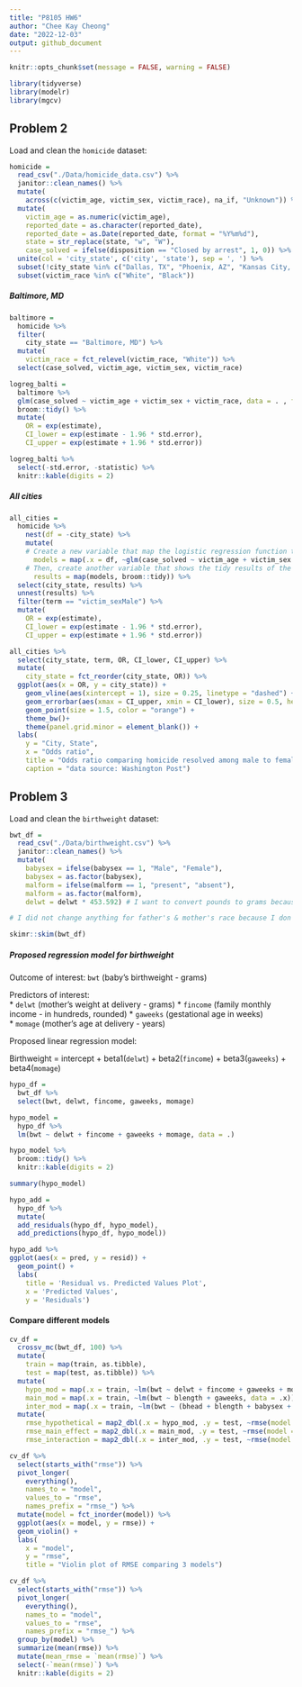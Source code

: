 ```yaml
---
title: "P8105 HW6"
author: "Chee Kay Cheong"
date: "2022-12-03"
output: github_document
---
```


```r
knitr::opts_chunk$set(message = FALSE, warning = FALSE)

library(tidyverse)
library(modelr)
library(mgcv)
```

## Problem 2

Load and clean the `homicide` dataset:
```r
homicide = 
  read_csv("./Data/homicide_data.csv") %>% 
  janitor::clean_names() %>% 
  mutate(
    across(c(victim_age, victim_sex, victim_race), na_if, "Unknown")) %>% 
  mutate(
    victim_age = as.numeric(victim_age),
    reported_date = as.character(reported_date),
    reported_date = as.Date(reported_date, format = "%Y%m%d"),
    state = str_replace(state, "w", "W"),
    case_solved = ifelse(disposition == "Closed by arrest", 1, 0)) %>%
  unite(col = 'city_state', c('city', 'state'), sep = ', ') %>% 
  subset(!city_state %in% c("Dallas, TX", "Phoenix, AZ", "Kansas City, MO", "Tulsa, AL")) %>% 
  subset(victim_race %in% c("White", "Black"))
```

##### Baltimore, MD

```r
baltimore = 
  homicide %>% 
  filter(
    city_state == "Baltimore, MD") %>%
  mutate(
    victim_race = fct_relevel(victim_race, "White")) %>% 
  select(case_solved, victim_age, victim_sex, victim_race)
```

```r
logreg_balti = 
  baltimore %>% 
  glm(case_solved ~ victim_age + victim_sex + victim_race, data = . , family = binomial()) %>% 
  broom::tidy() %>% 
  mutate(
    OR = exp(estimate),
    CI_lower = exp(estimate - 1.96 * std.error),
    CI_upper = exp(estimate + 1.96 * std.error))

logreg_balti %>% 
  select(-std.error, -statistic) %>% 
  knitr::kable(digits = 2)
```

##### All cities

```r
all_cities = 
  homicide %>% 
    nest(df = -city_state) %>% 
    mutate(
    # Create a new variable that map the logistic regression function to each of the cities.
      models = map(.x = df, ~glm(case_solved ~ victim_age + victim_sex + victim_race, data = . , family = binomial())),
    # Then, create another variable that shows the tidy results of the logistic regression.
      results = map(models, broom::tidy)) %>% 
  select(city_state, results) %>% 
  unnest(results) %>%
  filter(term == "victim_sexMale") %>% 
  mutate(
    OR = exp(estimate),
    CI_lower = exp(estimate - 1.96 * std.error),
    CI_upper = exp(estimate + 1.96 * std.error))
```

```r
all_cities %>% 
  select(city_state, term, OR, CI_lower, CI_upper) %>% 
  mutate(
    city_state = fct_reorder(city_state, OR)) %>% 
  ggplot(aes(x = OR, y = city_state)) + 
    geom_vline(aes(xintercept = 1), size = 0.25, linetype = "dashed") + 
    geom_errorbar(aes(xmax = CI_upper, xmin = CI_lower), size = 0.5, height = 0.2, color = "gray50") +
    geom_point(size = 1.5, color = "orange") +
    theme_bw()+
    theme(panel.grid.minor = element_blank()) +
  labs(
    y = "City, State",
    x = "Odds ratio",
    title = "Odds ratio comparing homicide resolved among male to female in each city",
    caption = "data source: Washington Post")
```


## Problem 3

Load and clean the `birthweight` dataset:
```r
bwt_df = 
  read_csv("./Data/birthweight.csv") %>% 
  janitor::clean_names() %>% 
  mutate(
    babysex = ifelse(babysex == 1, "Male", "Female"),
    babysex = as.factor(babysex),
    malform = ifelse(malform == 1, "present", "absent"),
    malform = as.factor(malform),
    delwt = delwt * 453.592) # I want to convert pounds to grams because I prefer standard scientific unit.

# I did not change anything for father's & mother's race because I don't plan to use them in my regression model.

skimr::skim(bwt_df)
```


##### Proposed regression model for birthweight

Outcome of interest: 
`bwt` (baby's birthweight - grams)

Predictors of interest:                                                                                                                      
* `delwt` (mother's weight at delivery - grams)
* `fincome` (family monthly income - in hundreds, rounded)
* `gaweeks` (gestational age in weeks)                                                                                                       
* `momage` (mother’s age at delivery - years)

Proposed linear regression model:

Birthweight = intercept + beta1(`delwt`) + beta2(`fincome`) + beta3(`gaweeks`) + beta4(`momage`)

```r
hypo_df = 
  bwt_df %>% 
  select(bwt, delwt, fincome, gaweeks, momage)

hypo_model = 
  hypo_df %>% 
  lm(bwt ~ delwt + fincome + gaweeks + momage, data = .)

hypo_model %>% 
  broom::tidy() %>% 
  knitr::kable(digits = 2)

summary(hypo_model)
```

```r
hypo_add = 
  hypo_df %>% 
  mutate(
  add_residuals(hypo_df, hypo_model),
  add_predictions(hypo_df, hypo_model))

hypo_add %>% 
ggplot(aes(x = pred, y = resid)) +
  geom_point() +
  labs(
    title = 'Residual vs. Predicted Values Plot', 
    x = 'Predicted Values', 
    y = 'Residuals')
```


#### Compare different models

```r
cv_df = 
  crossv_mc(bwt_df, 100) %>%
  mutate(
    train = map(train, as.tibble),
    test = map(test, as.tibble)) %>% 
  mutate(
    hypo_mod = map(.x = train, ~lm(bwt ~ delwt + fincome + gaweeks + momage, data = .x)), 
    main_mod = map(.x = train, ~lm(bwt ~ blength + gaweeks, data = .x)), 
    inter_mod = map(.x = train, ~lm(bwt ~ (bhead + blength + babysex + bhead*blength + bhead*babysex + blength*babysex + bhead*blength*babysex), data = .x))) %>% 
  mutate(
    rmse_hypothetical = map2_dbl(.x = hypo_mod, .y = test, ~rmse(model = .x, data = .y)),
    rmse_main_effect = map2_dbl(.x = main_mod, .y = test, ~rmse(model = .x, data = .y)),
    rmse_interaction = map2_dbl(.x = inter_mod, .y = test, ~rmse(model = .x, data = .y)))

cv_df %>% 
  select(starts_with("rmse")) %>% 
  pivot_longer(
    everything(),
    names_to = "model", 
    values_to = "rmse",
    names_prefix = "rmse_") %>% 
  mutate(model = fct_inorder(model)) %>% 
  ggplot(aes(x = model, y = rmse)) + 
  geom_violin() +
  labs(
    x = "model",
    y = "rmse",
    title = "Violin plot of RMSE comparing 3 models")
```

```r
cv_df %>% 
  select(starts_with("rmse")) %>% 
  pivot_longer(
    everything(),
    names_to = "model", 
    values_to = "rmse",
    names_prefix = "rmse_") %>% 
  group_by(model) %>% 
  summarize(mean(rmse)) %>% 
  mutate(mean_rmse = `mean(rmse)`) %>% 
  select(-`mean(rmse)`) %>% 
  knitr::kable(digits = 2)
```



